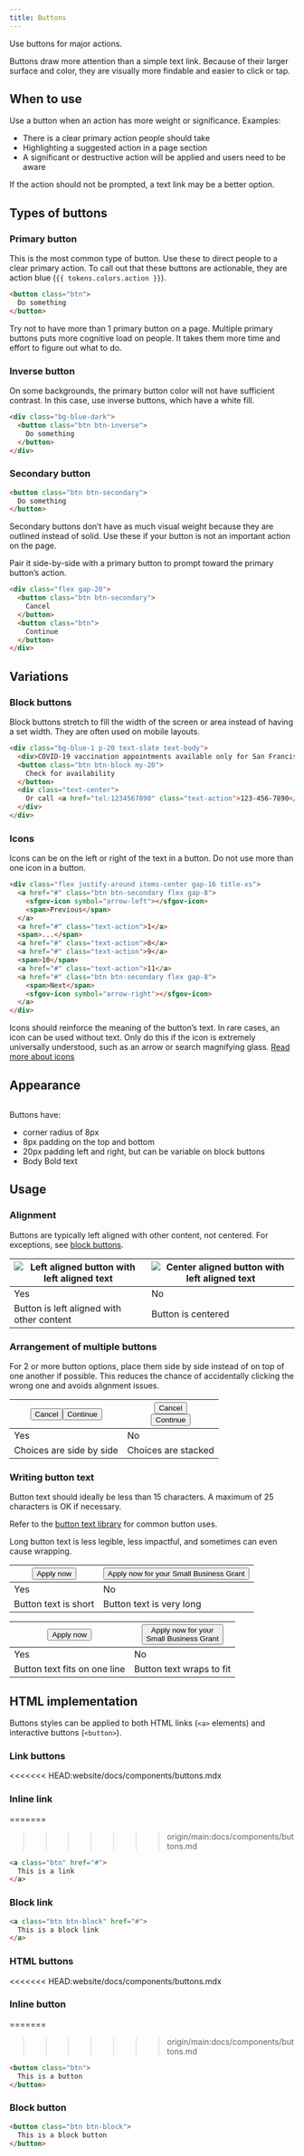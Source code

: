 ```yaml
---
title: Buttons
---
```

Use buttons for major actions.

Buttons draw more attention than a simple text link. Because of their larger surface and color, they are visually more findable and easier to click or tap.

## When to use

Use a button when an action has more weight or significance. Examples:

* There is a clear primary action people should take
* Highlighting a suggested action in a page section
* A significant or destructive action will be applied and users need to be aware

If the action should not be prompted, a text link may be a better option.

## Types of buttons

### Primary button

This is the most common type of button. Use these to direct people to a clear primary action. To call out that these buttons are actionable, they are action blue (`{{ tokens.colors.action }}`).

```html
<button class="btn">
  Do something
</button>
```

Try not to have more than 1 primary button on a page. Multiple primary buttons puts more cognitive load on people. It takes them more time and effort to figure out what to do.

### Inverse button

On some backgrounds, the primary button color will not have sufficient contrast. In this case, use inverse buttons, which have a white fill.

```html wrapper_class="bg-blue-dark p-20"
<div class="bg-blue-dark">
  <button class="btn btn-inverse">
    Do something
  </button>
</div>
```

### Secondary button

```html
<button class="btn btn-secondary">
  Do something
</button>
```

Secondary buttons don’t have as much visual weight because they are outlined instead of solid. Use these if your button is not an important action on the page.

Pair it side-by-side with a primary button to prompt toward the primary button’s action.

```html id="buttons-side-by-side"
<div class="flex gap-20">
  <button class="btn btn-secondary">
    Cancel
  </button>
  <button class="btn">
    Continue
  </button>
</div>
```

## Variations

### Block buttons

Block buttons stretch to fill the width of the screen or area instead of having a set width. They are often used on mobile layouts.

```html
<div class="bg-blue-1 p-20 text-slate text-body">
  <div>COVID-19 vaccination appointments available only for San Francisco Health Network patients.</div>
  <button class="btn btn-block my-20">
    Check for availability
  </button>
  <div class="text-center">
    Or call <a href="tel:1234567890" class="text-action">123-456-7890</a>
  </div>
</div>
```

### Icons

Icons can be on the left or right of the text in a button. Do not use more than one icon in a button.

```html
<div class="flex justify-around items-center gap-16 title-xs">
  <a href="#" class="btn btn-secondary flex gap-8">
    <sfgov-icon symbol="arrow-left"></sfgov-icon>
    <span>Previous</span>
  </a>
  <a href="#" class="text-action">1</a>
  <span>...</span>
  <a href="#" class="text-action">8</a>
  <a href="#" class="text-action">9</a>
  <span>10</span>
  <a href="#" class="text-action">11</a>
  <a href="#" class="btn btn-secondary flex gap-8">
    <span>Next</span>
    <sfgov-icon symbol="arrow-right"></sfgov-icon>
  </a>
</div>
```

Icons should reinforce the meaning of the button’s text. In rare cases, an icon can be used without text. Only do this if the icon is extremely universally understood, such as an arrow or search magnifying glass. [Read more about icons](/foundations/icons/)

## Appearance

<img alt="" src="/static/images/button-specs.png" class="w-full">

Buttons have:
* corner radius of 8px
* 8px padding on the top and bottom
* 20px padding left and right, but can be variable on block buttons
* Body Bold text

## Usage

### Alignment

Buttons are typically left aligned with other content, not centered. For exceptions, see <a href="#block-buttons">block buttons</a>.

| <img class="w-1/1" alt="Left aligned button with left aligned text" src="/static/images/alignment-correct.png"> | <img class="w-1/1" alt="Center aligned button with left aligned text" src="/static/images/alignment-incorrect.png"> |
| ----------- | ----------- |
| Yes      | No       |
| Button is left aligned with other content | Button is centered |

### Arrangement of multiple buttons

For 2 or more button options, place them side by side instead of on top of one another if possible. This reduces the chance of accidentally clicking the wrong one and avoids alignment issues.

| <div class="flex gap-20"><button class="btn btn-secondary">Cancel</button><button class="btn">Continue</button></div> | <div><button class="btn btn-secondary mb-20">Cancel</button><br><button class="btn mb-20">Continue</button></div> |
| ----------- | ----------- |
| Yes      | No       |
| Choices are side by side | Choices are stacked |

### Writing button text

Button text should ideally be less than 15 characters. A maximum of 25 characters is OK if necessary.

Refer to the [button text library](https://sfgovdt.jira.com/wiki/spaces/SFGOV/pages/3221651460/Button+text+library) for common button uses.

Long button text is less legible, less impactful, and sometimes can even cause wrapping.

| <button class="btn mb-48">Apply now</button> | <button class="btn mb-48">Apply now for your Small Business Grant</button> |
| ----------- | ----------- |
| Yes      | No       |
| Button text is short | Button text is very long |

| <button class="btn mb-20">Apply now</button> | <button class="btn mb-20">Apply now for your<br>Small Business Grant</button> |
| ----------- | ----------- |
| Yes      | No       |
| Button text fits on one line | Button text wraps to fit |

## HTML implementation

Buttons styles can be applied to both HTML links (`<a>` elements) and interactive buttons (`<button>`).

### Link buttons

<<<<<<< HEAD:website/docs/components/buttons.mdx
### Inline link

=======
>>>>>>> origin/main:docs/components/buttons.md
```html
<a class="btn" href="#">
  This is a link
</a>
```

### Block link

```html
<a class="btn btn-block" href="#">
  This is a block link
</a>
```

### HTML buttons

<<<<<<< HEAD:website/docs/components/buttons.mdx
### Inline button

=======
>>>>>>> origin/main:docs/components/buttons.md
```html
<button class="btn">
  This is a button
</button>
```

### Block button

```html
<button class="btn btn-block">
  This is a block button
</button>
```
